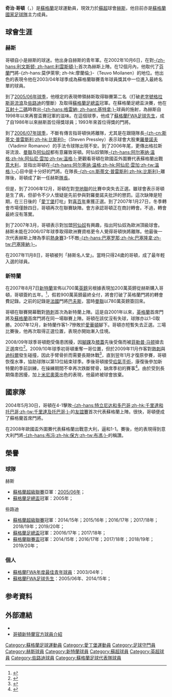 {{noteTA|G1=足球|G2=EPL|G3=蘇超
|T=zh-hans:克莱格·戈登;zh-hk:奇治·哥頓;zh-tw:克萊格·高登;
|1=zh-hans:克莱格·戈登;zh-hk:奇治·哥頓;zh-tw:克莢格·高登;
|2=zh-cn:中洛錫安哈茨足球俱乐部;zh-hk:中洛錫安赫斯足球會;zh-tw:中洛錫安哈茨足球俱樂部;
|3=zh-hans:米尼奥莱; zh-tw:米尼奧萊; zh-hk:米奴列;
|4=zh-hans:考登比斯; zh-tw:考登比斯; zh-hk:哥頓比夫;
}}
{{Football player infobox 
|  playername = 克莱格·戈登<br> ''Craig Gordon'' 
|  image = Craig S Gordon.jpg
| image_size = 250
|  fullname = Craig Sinclair Gordon 
|  nickname = 
|  height = {{height|m=1.93}} 
|  dateofbirth = {{birth date and age|1982|12|31}}
|  cityofbirth = [[愛丁堡|愛丁堡]] 
|  countryofbirth = [[蘇格蘭|蘇格蘭]] 
|  currentclub = [[哈茨足球俱乐部|赫斯]]
|  clubnumber = 1
|  position = [[門將|門將]] 
|  youthyears = 
|  youthclubs = 
| youthyears1 = 
| youthclubs1 = Currie Boys
| youthyears2 = 2000–2003
| youthclubs2 = 赫斯
| years1             = 2001–2007 |clubs1 = [[哈茨足球俱乐部|赫斯]]|caps1 = 139 |goals1 = 0
| years2             = 2001–2002 |clubs2 = → [[考登比斯足球俱樂部|哥頓比夫]]（外借）        |caps2 = 12  |goals2 = 0
| years3             = 2007–2012 |clubs3 = [[桑德兰足球俱乐部|新特蘭]]                |caps3 = 88  |goals3 = 0
| years4             = 2014–2020 |clubs4 = [[凯尔特人足球俱乐部|些路迪]]                     |caps4 = 147 |goals4 = 0
| years5             = 2020–     |clubs5 = [[哈茨足球俱乐部|赫斯]]                     |caps5 = 39 |goals5 = 0
<!--Update table below when updating --><!-- LEAGUE GAMES ONLY - When you update this parameter, please update the club-update parameter! --> 
| nationalyears1     = 2002–2003 |nationalteam1 = 蘇格蘭 U21 |nationalcaps1 = 5 |nationalgoals1 = 0
| nationalyears2     = 2003–2005 |nationalteam2 = [[蘇格蘭足球代表乙隊|蘇格蘭B隊]] |nationalcaps2 = 2 |nationalgoals2 = 0
| nationalyears3     = 2004–     |nationalteam3 = [[蘇格蘭足球代表隊|蘇格蘭]]      |nationalcaps3 = 63 <!-- When you update this parameter, please update the ntupdate parameter! --> |nationalgoals3 = 0
| club-update        = 22:54, 6 November 2021 (UTC)
| ntupdate           = 22:54, 12 November 2021 (UTC)
}}
'''奇治·哥頓'''（{{lang-en|'''Craig Gordon'''}}，{{bd|1982年|12月31日|||G}}）是[[蘇格蘭|蘇格蘭]]足球運動員，現效力於[[蘇超|蘇超]]球會[[哈茨足球俱乐部|赫斯]]，他目前亦是[[蘇格蘭國家足球隊|蘇格蘭國家足球隊]]主力成員。

==球會生涯==
=== 赫斯 ===
哥頓自小是赫斯的球迷。他出身自赫斯的青年軍。在2002年10月6日，在對[[利文斯顿足球俱乐部|-{zh-hans:利文斯顿; zh-hant:利雲斯頓;}-]]首次為赫斯上陣。在12個月內，他取代了[[芬蘭|芬蘭]]門將-{zh-hans:莫伊萊寧; zh-hk:摩蘭倫;}-（Teuvo Moilanen）的地位。他出色的表現令他在2003/04年球季成為蘇格蘭聯賽青年球員獎其中一位進入最終名單的球員。

到了[[2005年至2006年蘇格蘭足球超級聯賽|2005/06年球季]]，他穩定的表現帶領赫斯取得聯賽第二名（打破[[老字號_(足球)|老字號]][[格拉斯哥流浪|格拉斯哥流浪]]及[[些路迪|些路迪]]的壟斷）及取得[[蘇格蘭足總盃|蘇格蘭足總盃]]冠軍。在蘇格蘭足總盃決賽，他在[[互射十二碼|互射十二碼]]時救出[[格雷納足球俱樂部|-{zh-hans:格雷納; zh-hant:基特拿;}-]]球員的施射，為赫斯自1998年以來再嘗盃賽冠軍的滋味。在這個球季，他成了[[蘇格蘭FWA足球先生|蘇格蘭FWA足球先生]]，成了自1986年以來赫斯首位得獎球員；1993年來首位得獎的門將。

到了[[2006年至2007年蘇格蘭足球超級聯賽|2006/07年球季]]，不斷有傳言指哥頓快將離隊，尤其是在跟隨隊長[[斯蒂文·普雷斯利|-{zh-cn:斯蒂文·普雷斯利;zh-hk:比斯利}-]]（Steven Pressley）表示球會大股東[[Vladimir_Romanov|羅曼諾夫]]（Vladimir Romanov）的手法令球隊出現不安。到了2006年尾，更傳出格拉斯哥流浪、[[曼聯|曼聯]]及[[阿仙奴|阿仙奴]]都有意羅致哥頓。阿仙奴領隊[[阿尔塞纳·温格|-{zh-hans:阿尔塞纳·温格;zh-hk:阿仙尼·雲加;zh-tw:溫格;}-]]更觀看哥頓在歐國盃外圍賽代表蘇格蘭出戰[[義大利國家足球隊|意大利]]，並指出哥頓在[[阿尔塞纳·温格|-{zh-hans:阿尔塞纳·温格;zh-hk:阿仙尼·雲加;zh-tw:溫格;}-]]心目中是十分好的門將。在隊長[[斯蒂文·普雷斯利|-{zh-cn:斯蒂文·普雷斯利;zh-hk:比斯利}-]]離隊後，哥頓成了新一任赫斯[[隊長_(足球)|隊長]]。

但是，到了2006年12月，哥頓在對[[邓迪联足球俱乐部|登地聯]]的比賽中突失去正選。雖球會表示哥頓是生了病，但卻令不少人懷疑是先前參與對羅曼諾夫批評的懲罰。這次缺陣是短期，在三日後的「[[愛丁堡|愛丁堡]]打吡」對[[希伯尼安足球俱乐部|喜百年]]重獲正選。到了2007年1月27日，冬季轉會市場僅餘四日，哥頓再次在聯賽缺陣。會方承認哥頓正在商討轉會。不過，轉會最終沒有落實。

到了2007年3月，哥頓表示對加盟[[阿森纳足球俱乐部|阿仙奴]]有興趣，指出阿仙奴為歐洲頂級球會。赫斯未能在2006/07年球季取得歐洲賽資格更令人覺得哥頓快將離隊。他最後一次代表赫斯上陣為季前[[熱身賽|熱身賽]]3-1不敵[[巴塞罗那足球俱乐部|-{zh-hans:巴塞罗那;zh-hk:巴塞隆拿;zh-tw:巴塞隆納;}-]]。

在2007年11月8日，哥頓被列「赫斯名人堂」。當時只得24歲的哥頓，成了最年輕入選的球員。

=== 新特蘭 ===
在2007年8月7日[[桑德兰足球俱乐部|新特蘭]]宣佈以700萬[[英鎊|英鎊]]另根據表現加200萬英鎊從赫斯購入哥頓，哥頓簽約五年。<ref>{{cite web|url=http://www.skysports.com/story/0,19528,11661_2647682,00.html|title=''黑貓簽下哥頓''|accessdate=2007-08-08|publisher=''[[Sky_Sports|Sky Sports]]''|date=2007-08-08|archive-date=2007-09-29|archive-url=https://web.archive.org/web/20070929122843/http://www.skysports.com/story/0,19528,11661_2647682,00.html|dead-url=no}}</ref>，假若900萬英鎊最終全付，將會打破了英格蘭門將的轉會費記錄。之前的記錄是[[法國|法國]]門將[[巴夫斯|巴夫斯]]，當時[[曼聯|曼聯]]以780萬英鎊簽回來。

哥頓在聯賽開幕戰對[[托特纳姆热刺足球俱乐部|熱刺]]首次為新特蘭上陣。這是自2001年以來，[[英格蘭足球代表隊|英格蘭]]首席門將及[[蘇格蘭足球代表隊|蘇格蘭]]首席門將在同一場聯賽上陣。哥頓在該仗沒有失球，球隊亦以1-0取勝。2007年12月，新特蘭作客1-7慘敗於[[埃弗顿足球俱乐部|愛華頓]]腳下。哥頓亦短暫失去正選。三場比賽後，他再次取得正選位置，表現亦開始漸入佳境。

2008/09年球季哥頓飽受傷患困擾，因[[腳踝|腳踝]]及[[膝蓋|膝蓋]]先後受傷而被[[菲勒普·马顿|菲勒普·马顿]]搶去正選席位<ref>{{cite news |language=en |url=http://news.bbc.co.uk/sport2/hi/football/teams/s/sunderland/8035522.stm |title=Gordon to miss Sunderland run-in |publisher=[[BBC|BBC]] Sport |date=2009-05-06 |accessdate=2010-07-16 |archive-date=2009-05-11 |archive-url=https://web.archive.org/web/20090511080331/http://news.bbc.co.uk/sport2/hi/football/teams/s/sunderland/8035522.stm |dead-url=no }}</ref>。2009/10年球季初哥頓重奪一哥位置，但於2009年11月作客對[[托特纳姆热刺足球俱乐部|熱刺]]與[[杰梅恩·迪福|迪科爾]]發生碰撞，因此手臂骨折而需要長期休戰<ref>{{cite news |language=en |url=http://news.bbc.co.uk/sport2/hi/football/teams/s/sunderland/8348973.stm |title=Gordon sidelined by fractured arm |publisher=[[BBC|BBC]] Sport |date=2009-11-08 |accessdate=2010-07-16 |archive-date=2009-11-11 |archive-url=https://web.archive.org/web/20091111164434/http://news.bbc.co.uk/sport2/hi/football/teams/s/sunderland/8348973.stm |dead-url=no }}</ref>，直到翌年1月才復原參賽，哥頓恢復水準，協助球隊以第13位結束球季。季後哥頓接受[[疝|疝氣]][[手術|手術]]，康復後參加新特蘭的季前訓練，在操練期間不幸再次跌斷臂骨，缺席季初的賽事<ref>{{cite news |language=en |url=http://news.bbc.co.uk/sport2/hi/football/teams/s/sunderland/8828042.stm |title=Sunderland's Craig Gordon sidelined by fractured arm |publisher=[[BBC|BBC]] Sport |date=2010-07-16 |accessdate=2010-07-16 |archive-date=2010-07-17 |archive-url=https://web.archive.org/web/20100717214940/http://news.bbc.co.uk/sport2/hi/football/teams/s/sunderland/8828042.stm |dead-url=no }}</ref>。由於受到長期傷患困擾，加上[[西蒙·米尼奧萊|米尼奧萊]]出色的表現，他最終被球會放棄。

==國家隊==
2004年5月30日，哥頓在4-1擊敗[[特立尼达和多巴哥国家足球队|-{zh-hans:特立尼达和多巴哥;zh-hk:千里達和托巴哥;zh-tw:千里達及托巴哥;}-]]的[[友誼賽|友誼賽]]首次代表蘇格蘭上陣。很快，哥頓便成了蘇格蘭首席門將。

在2008年歐國盃外圍賽代表蘇格蘭出戰意大利，逼和1-1。賽後，他的表現得到意大利門將[[吉安路易吉·布冯|-{zh-hans:布冯;zh-hk:保方;zh-tw:布馮;}-]]的稱讚。

== 榮譽 ==
===球隊===
;赫斯
* [[蘇格蘭足球超級聯賽_(1998年-2013年)|蘇格蘭超級聯賽]]亞軍：[[2005年至2006年蘇格蘭足球超級聯賽|2005/06年]]；
* [[蘇格蘭足總盃|蘇格蘭足總盃]]冠軍：2005年；
; 些路迪
* [[蘇格蘭足球超級聯賽|蘇格蘭超級聯賽]]冠軍：2014/15年；2015/16年；2016/17年；2017/18年；2018/19年；2019/20年；
* [[蘇格蘭足總盃|蘇格蘭足總盃]]冠軍：20016/17年；2017/18年；
* [[蘇格蘭聯賽盃|蘇格蘭聯賽盃]]冠軍：2014/15年；2016/17年；2017/18年；2018/19年；2019/20年；

===個人===
* [[蘇格蘭FWA年度最佳青年球員|蘇格蘭FWA年度最佳青年球員]]：2003/04年；
* [[蘇格蘭FWA足球先生|蘇格蘭FWA足球先生]]：2005/06年、2014/15年；

==参考資料==
{{Reflist}}

==外部連結==
*{{soccerbase|id=24322|name=哥頓}}
*[http://www.safc.com/team/?page_id=2623&player_id=182 哥頓新特蘭官方球員介紹]{{Wayback|url=http://www.safc.com/team/?page_id=2623&player_id=182 |date=20080828004442 }}

{{哈茨球員名單}}
{{蘇格蘭FWA足球先生}}
{{蘇格蘭FWA年度最佳青年球員}}
{{2020年欧洲足球锦标赛苏格兰参赛名单}}

{{DEFAULTSORT:Gordon, Craig}}
[[Category:蘇格蘭足球運動員|Category:蘇格蘭足球運動員]]
[[Category:愛丁堡運動員|Category:愛丁堡運動員]]
[[Category:足球守門員|Category:足球守門員]]
[[Category:赫斯球員|Category:赫斯球員]]
[[Category:新特蘭球員|Category:新特蘭球員]]
[[Category:蘇超球員|Category:蘇超球員]]
[[Category:英超球員|Category:英超球員]]
[[Category:些路迪球員|Category:些路迪球員]]
[[Category:蘇格蘭足球代表隊球員|Category:蘇格蘭足球代表隊球員]]